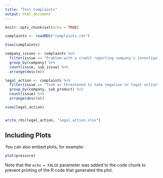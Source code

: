 ```yaml
---
title: "Test Complaints"
output: html_document
---
```


```r
knitr::opts_chunk$set(echo = TRUE)

complaints <- readRDS("complaints.rds")

View(complaints)

company_issues <- complaints %>% 
  filter(issue == "Problem with a credit reporting company's investigation into an existing problem", ) %>% 
  group_by(company) %>% 
  count(issue, sub_issue) %>% 
  arrange(desc(n))

legal_action <- complaints %>% 
  filter(issue == "Took or threatened to take negative or legal action") %>% 
  group_by(company, sub_product) %>% 
  count(issue) %>% 
  arrange(desc(n))

view(legal_action)


write_rds(legal_action, "legal_action.xlsx")

```

## Including Plots

You can also embed plots, for example:

```r
plot(pressure)
```

Note that the `echo = FALSE` parameter was added to the code chunk to prevent printing of the R code that generated the plot.
